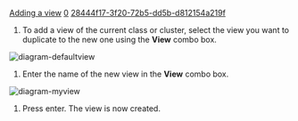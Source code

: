 [[Property:title|Adding a view]]
[[Property:weight|0]]
[[Property:uuid|28444f17-3f20-72b5-dd5b-d812154a219f]]
# To add a view of the current class or cluster, select the view you want to duplicate to the new one using the '''View''' combo box. <br/>
 [[Image:diagram-defaultview]]  
# Enter the name of the new view in the '''View''' combo box. <br/>
 [[Image:diagram-myview]]  
# Press enter. The view is now created.
<br/>
<br/>




